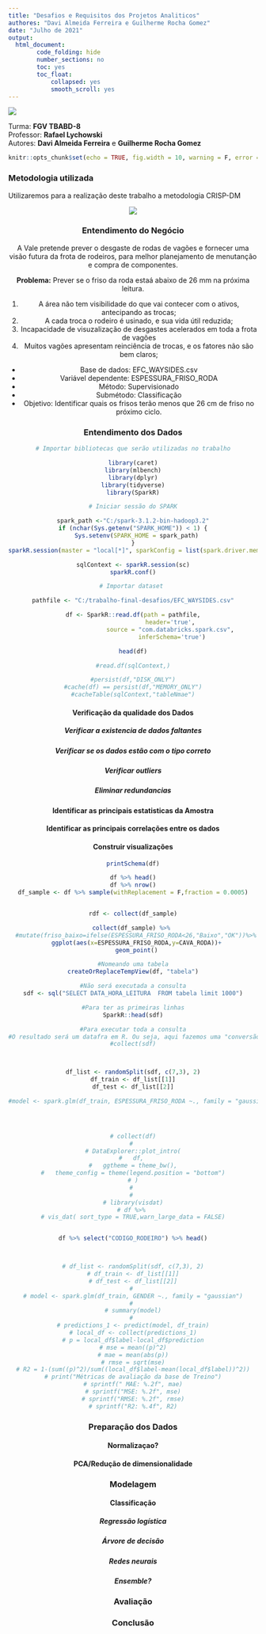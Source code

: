 ```yaml
---
title: "Desafios e Requisitos dos Projetos Analiticos"
authores: "Davi Almeida Ferreira e Guilherme Rocha Gomez"
date: "Julho de 2021"
output:
  html_document:
        code_folding: hide
        number_sections: no
        toc: yes
        toc_float:
            collapsed: yes
            smooth_scroll: yes
---
```

<left>

![](simbolo_fgv.png)

Turma: **FGV TBABD-8**  
Professor: **Rafael Lychowski**  
Autores: **Davi Almeida Ferreira** e **Guilherme Rocha Gomez** 


```r
knitr::opts_chunk$set(echo = TRUE, fig.width = 10, warning = F, error = F)
```

### Metodologia utilizada

Utilizaremos para a realização deste trabalho a metodologia CRISP-DM

<center>

![](crisp-dm.png)

### Entendimento do Negócio

A Vale pretende prever o desgaste de rodas de vagões e fornecer uma visão futura da frota de rodeiros, para melhor planejamento de menutanção e compra de componentes. 

**Problema:** Prever se o friso da roda estaá abaixo de 26 mm na próxima leitura.

1. A área não tem visibilidade do que vai contecer com o ativos, antecipando as trocas;
2. A cada troca o rodeiro é usinado, e sua vida útil reduzida;
3. Incapacidade de visuzalização de desgastes acelerados em toda a frota de vagões
4. Muitos vagões apresentam reinciência de trocas, e os fatores não são bem claros;

* Base de dados: EFC_WAYSIDES.csv
* Variável dependente: ESPESSURA_FRISO_RODA
* Método: Supervisionado
* Submétodo: Classificação
* Objetivo: Identificar quais os frisos terão menos que 26 cm de friso no próximo ciclo.

### Entendimento dos Dados

```r
# Importar bibliotecas que serão utilizadas no trabalho

library(caret)
library(mlbench)
library(dplyr)
library(tidyverse)
library(SparkR)

# Iniciar sessão do SPARK

spark_path <-"C:/spark-3.1.2-bin-hadoop3.2"
if (nchar(Sys.getenv("SPARK_HOME")) < 1) {
  Sys.setenv(SPARK_HOME = spark_path)
}
sparkR.session(master = "local[*]", sparkConfig = list(spark.driver.memory = "6g"))

sqlContext <- sparkR.session(sc)
sparkR.conf()

```

```r
# Importar dataset 

pathfile <- "C:/trabalho-final-desafios/EFC_WAYSIDES.csv"

df <- SparkR::read.df(path = pathfile,
                      header='true', 
                      source = "com.databricks.spark.csv", 
                      inferSchema='true')

head(df)

#read.df(sqlContext,)

#persist(df,"DISK_ONLY")
#cache(df) == persist(df,"MEMORY_ONLY")
#cacheTable(sqlContext,"tableNmae")

```

#### Verificação da qualidade dos Dados
##### Verificar a existencia de dados faltantes
##### Verificar se os dados estão com o tipo correto
##### Verificar outliers
##### Eliminar redundancias

#### Identificar as principais estatisticas da Amostra
#### Identificar as principais correlações entre os dados
#### Construir visualizações

```r

printSchema(df)

df %>% head()
df %>% nrow()
df_sample <- df %>% sample(withReplacement = F,fraction = 0.0005)


rdf <- collect(df_sample)

collect(df_sample) %>% 
  #mutate(friso_baixo=ifelse(ESPESSURA_FRISO_RODA<26,"Baixo","OK"))%>% 
  ggplot(aes(x=ESPESSURA_FRISO_RODA,y=CAVA_RODA))+
  geom_point()

#Nomeando uma tabela
createOrReplaceTempView(df, "tabela")

#Não será executada a consulta
sdf <- sql("SELECT DATA_HORA_LEITURA  FROM tabela limit 1000")

#Para ter as primeiras linhas
SparkR::head(sdf)

#Para executar toda a consulta
#O resultado será um datafra em R. Ou seja, aqui fazemos uma "conversão".
#collect(sdf)



df_list <- randomSplit(sdf, c(7,3), 2)
df_train <- df_list[[1]]
df_test <- df_list[[2]]

#model <- spark.glm(df_train, ESPESSURA_FRISO_RODA ~., family = "gaussian")




# collect(df)
# 
# DataExplorer::plot_intro(
#   df, 
#   ggtheme = theme_bw(),
#   theme_config = theme(legend.position = "bottom")
# )
# 
# 
# library(visdat)
# df %>% 
# vis_dat( sort_type = TRUE,warn_large_data = FALSE)


df %>% select("CODIGO_RODEIRO") %>% head()



# df_list <- randomSplit(sdf, c(7,3), 2)
# df_train <- df_list[[1]]
# df_test <- df_list[[2]]
# 
# model <- spark.glm(df_train, GENDER ~., family = "gaussian")
# 
# summary(model)
# 
# predictions_1 <- predict(model, df_train)
# local_df <- collect(predictions_1)
# p = local_df$label-local_df$prediction
# mse = mean((p)^2)
# mae = mean(abs(p))
# rmse = sqrt(mse)
# R2 = 1-(sum((p)^2)/sum((local_df$label-mean(local_df$label))^2))
# print("Métricas de avaliação da base de Treino")
# sprintf(" MAE: %.2f", mae)
# sprintf("MSE: %.2f", mse)
# sprintf("RMSE: %.2f", rmse)
# sprintf("R2: %.4f", R2)

```


### Preparação dos Dados

#### Normalizaçao?
#### PCA/Redução de dimensionalidade

### Modelagem

#### Classificação
##### Regressão logística
##### Árvore de decisão
##### Redes neurais
##### Ensemble?

### Avaliação

### Conclusão

